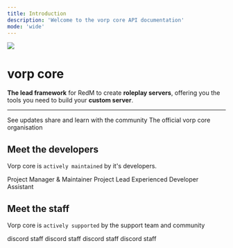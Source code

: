 ```yaml
---
title: Introduction
description: 'Welcome to the vorp core API documentation'
mode: 'wide'
---
```


<Frame>
  <img src="images/64416274.png"/>
</Frame>


# vorp core

**The lead framework** for RedM to create **roleplay servers**,
offering you the tools you need to build your **custom server**.

---


<CardGroup cols={2}>
  <Card
    title="Join Discord"
    icon="discord"
    color = "#7289da"
    href="https://discord.gg/JjNYMnDKMf">
    See updates share and learn with the community
  </Card>
  <Card
    title="Check GitHub"
    icon="github"
    color = "white"
    href="https://github.com/VORPCORE">
    The official vorp core organisation
  </Card>
</CardGroup>

## Meet the developers

Vorp core is `actively maintained` by it's developers.

<CardGroup cols={4}>
  <Card
    color="lightgreen"
    title="outsider"
    icon="code"
    href="https://github.com/outsider31000">
    Project Manager & Maintainer
  </Card>
  <Card
    title="blue"
    icon="code"
    color="lightgreen"
    href="https://github.com/kamelzarandah">
   Project Lead
  </Card>
  <Card
    title="black pegasus"
    icon="code"
    color="lightgreen"
    href="https://github.com/creativewild">
    Experienced Developer
  </Card>
  <Card
    title="real stoner"
    icon="code"
    color="lightgreen"
    href="https://github.com/RealStonerGamer">
    Assistant
  </Card>
</CardGroup>

## Meet the staff

Vorp core is `actively supported` by the support team and community

<CardGroup cols={4} >
  <Card
    title="hobbs"
    icon="shield"
    color="lightgreen"
    href="https://mintlify.com/docs/settings/global"
  >
    discord staff
  </Card>
  <Card
    title="z-eus"
    icon="shield"
    color="lightgreen"
    href="https://mintlify.com/docs/api-playground/openapi">
    discord staff
  </Card>
  <Card
    title="unknown soph"
    icon="shield"
    color="lightgreen"
    href="https://mintlify.com/docs/components/accordion">
    discord staff
  </Card>
  <Card
    title="res dark matter"
    icon="shield"
    color="lightgreen"
    href="https://mintlify.com/customers">
    discord staff
  </Card>
</CardGroup>

